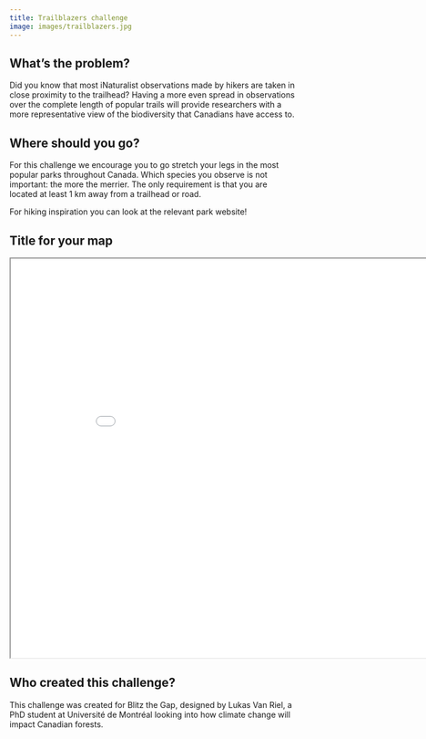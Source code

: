 ```yaml
---
title: Trailblazers challenge
image: images/trailblazers.jpg
---
```


## What's the problem?

Did you know that most iNaturalist observations made by hikers are taken in close proximity to the trailhead? Having a more even spread in observations over the complete length of popular trails will provide researchers with a more representative view of the biodiversity that Canadians have access to. 

## **Where should you go?**

For this challenge we encourage you to go stretch your legs in the most popular parks throughout Canada. Which species you observe is not important: the more the merrier. The only requirement is that you are located at least 1 km away from a trailhead or road. 

For hiking inspiration you can look at the relevant park website!

## Title for your map

```{=html}
<iframe width="900" height="700" src="maps/challenge_trailblazers_map.html" title="Trailblazers"></iframe>
```

## **Who created this challenge?**

This challenge was created for Blitz the Gap, designed by Lukas Van Riel, a PhD student at Université de Montréal looking into how climate change will impact Canadian forests.
